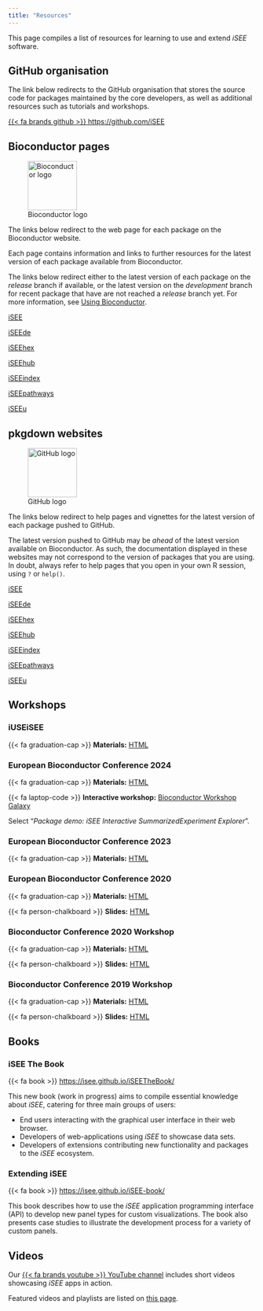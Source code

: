 ```yaml
---
title: "Resources"
---
```


This page compiles a list of resources for learning to use and extend *iSEE* software.

## GitHub organisation

The link below redirects to the GitHub organisation that stores the source code for packages maintained by the core developers, as well as additional resources such as tutorials and workshops.

[{{< fa brands github >}} https://github.com/iSEE](https://github.com/iSEE)

## Bioconductor pages

![Bioconductor logo](https://bioconductor.org/images/logo/png/bioconductor_logo_cmyk.png){height="100px"}

The links below redirect to the web page for each package on the Bioconductor website.

Each page contains information and links to further resources for the latest version of each package available from Bioconductor.

::: {.callout-note}
The links below redirect either to the latest version of each package on the *release* branch if available,
or the latest version on the *development* branch for recent package that have are not reached a *release* branch yet.
For more information, see [Using Bioconductor](https://www.bioconductor.org/install/).
:::

::: {layout-ncol=3}

[iSEE](https://bioconductor.org/packages/iSEE/)

[iSEEde](https://bioconductor.org/packages/iSEEde/)

[iSEEhex](https://bioconductor.org/packages/iSEEhex/)

[iSEEhub](https://bioconductor.org/packages/iSEEhub/)

[iSEEindex](https://bioconductor.org/packages/iSEEindex/)

[iSEEpathways](https://bioconductor.org/packages/iSEEpathways/)

[iSEEu](https://bioconductor.org/packages/iSEEu/)
:::

## pkgdown websites

![GitHub logo](images/third-party/GitHub_Logo.png){height="100px"}

The links below redirect to help pages and vignettes for the latest version of each package pushed to GitHub.

::: {.callout-note}
The latest version pushed to GitHub may be *ahead* of the latest version available on Bioconductor.
As such, the documentation displayed in these websites may not correspond to the version of packages that you are using.
In doubt, always refer to help pages that you open in your own R session, using `?` or `help()`.
:::

::: {layout-ncol=3}

[iSEE](https://isee.github.io/iSEE/)

[iSEEde](https://isee.github.io/iSEEde/)

[iSEEhex](https://isee.github.io/iSEEhex/)

[iSEEhub](https://isee.github.io/iSEEhub/)

[iSEEindex](https://isee.github.io/iSEEindex/)

[iSEEpathways](https://isee.github.io/iSEEpathways/)

[iSEEu](https://isee.github.io/iSEEu/)
:::

## Workshops

### iUSEiSEE

{{< fa graduation-cap >}} **Materials:** [HTML](https://isee.github.io/iUSEiSEE/)

### European Bioconductor Conference 2024

{{< fa graduation-cap >}} **Materials:** [HTML](https://isee.github.io/iSEEDemoEuroBioC2024/articles/workshop_isee_extension.html)

{{< fa laptop-code >}} **Interactive workshop:** [Bioconductor Workshop Galaxy](https://workshop.bioconductor.org/)

Select "*Package demo: iSEE Interactive SummarizedExperiment Explorer*".

### European Bioconductor Conference 2023

{{< fa graduation-cap >}} **Materials:** [HTML](https://isee.github.io/iSEEDemoEuroBioC2023/articles/iSEEdemo.html)

### European Bioconductor Conference 2020

{{< fa graduation-cap >}} **Materials:** [HTML](https://isee.github.io/iSEEWorkshopEuroBioc2020/)

{{< fa person-chalkboard >}} **Slides:** [HTML](https://isee.github.io/iSEEWorkshopEuroBioc2020Slides/)

### Bioconductor Conference 2020 Workshop

{{< fa graduation-cap >}} **Materials:** [HTML](https://isee.github.io/iSEEWorkshop2020/)

{{< fa person-chalkboard >}} **Slides:** [HTML](https://isee.github.io/iSEEWorkshop2020Slides/)

### Bioconductor Conference 2019 Workshop

{{< fa graduation-cap >}} **Materials:** [HTML](https://isee.github.io/iSEEWorkshop2019/)

{{< fa person-chalkboard >}}  **Slides:** [HTML](https://isee.github.io/iSEEWorkshop2019Slides/)

## Books

### iSEE The Book

{{< fa book >}} <https://isee.github.io/iSEETheBook/>

This new book (work in progress) aims to compile essential knowledge about *iSEE*, catering for three main groups of users:

- End users interacting with the graphical user interface in their web browser.
- Developers of web-applications using *iSEE* to showcase data sets.
- Developers of extensions contributing new functionality and packages to the *iSEE* ecosystem.

### Extending iSEE

{{< fa book >}} <https://isee.github.io/iSEE-book/>

This book describes how to use the *iSEE* application programming interface (API) to develop new panel types for custom visualizations.
The book also presents case studies to illustrate the development process for a variety of custom panels.

## Videos

Our [{{< fa brands youtube >}} YouTube channel][isee-youtube] includes short videos showcasing *iSEE* apps in action.

Featured videos and playlists are listed on [this page](/videos.qmd).

<!-- 
Other resources:

- <https://github.com/iSEE/iSEE_instances>
-->

[isee-youtube]: https://www.youtube.com/@iSEEdevelopers
